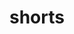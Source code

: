 # shorts


<ul className="grid grid-cols-1 md:grid-cols-2 lg:grid-cols-3 xl:grid-cols-4 gap-4 -ml-6">
<ReferenceCard
    title="fails_to_deliver"
    description="Get reported Fail-to-deliver (FTD) data."
    url="/platform/reference/shorts/fails_to_deliver"
    command="true"
/>
<ReferenceCard
    title="short_interest"
    description="Get reported Short Volume and Days to Cover data."
    url="/platform/reference/shorts/short_interest"
    command="true"
/>
<ReferenceCard
    title="short_volume"
    description="Get reported Fail-to-deliver (FTD) data."
    url="/platform/reference/shorts/short_volume"
    command="true"
/>
</ul>
